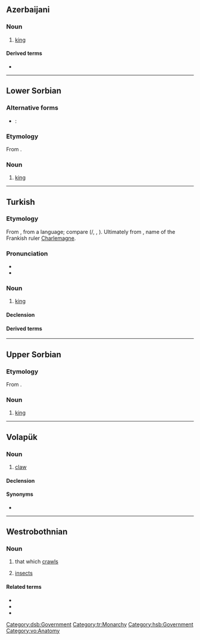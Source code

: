 {{also|Kral|král|Král|kráľ|Kráľ}}
==Azerbaijani==

=== Noun ===
{{head|az|noun}}

# [[king]]

==== Derived terms ====
* {{l|az|krallıq}}

----

==Lower Sorbian==

===Alternative forms===
* {{qualifier|obsolete}}: {{l|dsb|krol}}

===Etymology===
From {{inh|dsb|sla-pro|*korľь}}.

===Noun===
{{head|dsb|noun|g=m}}

# [[king]]

[[Category:dsb:Government]]

----

==Turkish==

===Etymology===
From {{inh|tr|ota|قرال|tr=kral}}, from a {{der|tr|zls}} language; compare {{der|tr|sla-pro|*korľь||king}} ({{cog|sh|krȃlj}}/{{m|sh|кра̑љ}}, {{cog|bg|крал}}, {{cog|sl|králj}}). Ultimately from {{der|tr|goh|Karl}}, name of the Frankish ruler [[Charlemagne]].

===Pronunciation===
* {{IPA|tr|[kɯɾɑɫ]}}
* {{hyphenation|tr|kral}}

===Noun===
{{tr-noun|ı|lar}}

# [[king]] {{gloss|head of a country}}

====Declension====
{{tr-infl-noun-c|a|poss=1}}

====Derived terms====
{{der3|tr|kraliçe|krallık|kraliyet}}

[[Category:tr:Monarchy]]

----

==Upper Sorbian==

===Etymology===
From {{inh|hsb|sla-pro|*korľь}}.

===Noun===
{{head|hsb|noun|g=m}}

# [[king]]

[[Category:hsb:Government]]

----

==Volapük==

===Noun===
{{vo-noun}}

# [[claw]]

====Declension====
{{vo-decl-noun}}

====Synonyms====
* {{l|vo|kluv}}

[[Category:vo:Anatomy]]

----

==Westrobothnian==

===Noun===
{{head|gmq-bot|noun|g=n|definite|kralä}}

# {{lb|gmq-bot|collective}} that which [[crawls]]
# {{lb|gmq-bot|collective}} [[insects]]

====Related terms====
* {{l|gmq-bot|kraul}}
* {{l|gmq-bot|krääll}}
* {{l|gmq-bot|kräväl}}